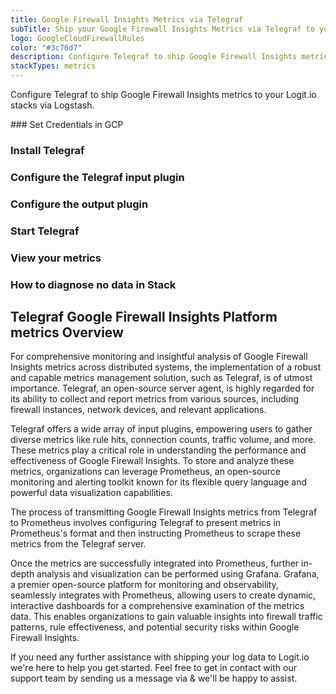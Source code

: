 ```yaml
---
title: Google Firewall Insights Metrics via Telegraf
subTitle: Ship your Google Firewall Insights Metrics via Telegraf to your Logit.io Stack
logo: GoogleCloudFirewallRules
color: "#3c76d7"
description: Configure Telegraf to ship Google Firewall Insights metrics to Logit.io. Get started using our Telegraf Google Firewall Insights metrics example configuration.
stackTypes: metrics
---
```


Configure Telegraf to ship Google Firewall Insights metrics to your Logit.io stacks via Logstash.

<Steps>
  ### Set Credentials in GCP

  <SetGCPCredentials intro="Google Firewall Insights represents a distinctive collection of services integrated within Google Cloud. It is purposefully designed for enhanced visibility, analysis, and management of firewall rules and traffic, facilitating secure and efficient network protection in a cloud-centric environment."/>
  
  ### Install Telegraf

  <InstallTelegraf />

  ### Configure the Telegraf input plugin

  <TelegrafStackDriverInput metric_type="firewallinsights.googleapis.com"/>

  ### Configure the output plugin

  <TelegrafOutputPlugin />

  ### Start Telegraf

  <StartTelegraf />

  ### View your metrics
  <LaunchStack stackType="metrics" source="Google_Firewall_Insights_Metrics_via_Telegraf" utmMedium="metrics" utmCampaign="telegraf-GoogleFirewallInsights-metrics" />

  ### How to diagnose no data in Stack

  <DiagnoseNoData />
</Steps>

## Telegraf Google Firewall Insights Platform metrics Overview

For comprehensive monitoring and insightful analysis of Google Firewall Insights metrics across 
distributed systems, the implementation of a robust and capable metrics management solution, 
such as Telegraf, is of utmost importance. Telegraf, an open-source server agent, is highly 
regarded for its ability to collect and report metrics from various sources, including firewall 
instances, network devices, and relevant applications.

Telegraf offers a wide array of input plugins, empowering users to gather diverse metrics like rule hits, 
connection counts, traffic volume, and more. These metrics play a critical role in understanding the 
performance and effectiveness of Google Firewall Insights. To store and analyze these metrics, 
organizations can leverage Prometheus, an open-source monitoring and alerting toolkit known for its flexible 
query language and powerful data visualization capabilities.

The process of transmitting Google Firewall Insights metrics from Telegraf to Prometheus involves configuring 
Telegraf to present metrics in Prometheus's format and then instructing Prometheus to scrape these metrics 
from the Telegraf server.

Once the metrics are successfully integrated into Prometheus, further in-depth analysis and visualization 
can be performed using Grafana. Grafana, a premier open-source platform for monitoring and observability, 
seamlessly integrates with Prometheus, allowing users to create dynamic, interactive dashboards for a 
comprehensive examination of the metrics data. This enables organizations to gain valuable insights 
into firewall traffic patterns, rule effectiveness, and potential security risks within Google Firewall Insights.

If you need any further assistance with shipping your log data to Logit.io we're here to help you get started. 
Feel free to get in contact with our support team by sending us a message via <IntercomButton text="live chat" /> & we'll be happy to assist.